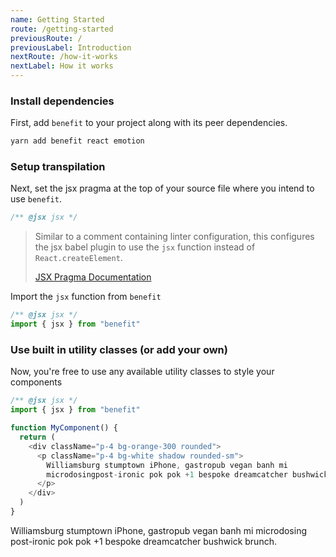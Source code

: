 ```yaml
---
name: Getting Started
route: /getting-started
previousRoute: /
previousLabel: Introduction
nextRoute: /how-it-works
nextLabel: How it works
---
```



### Install dependencies

First, add `benefit` to your project along with its peer dependencies.

```bash
yarn add benefit react emotion
```

### Setup transpilation

Next, set the jsx pragma at the top of your source file where you intend to use `benefit`.

```js
/** @jsx jsx */
```

> Similar to a comment containing linter configuration, this configures the jsx babel plugin to use the `jsx` function instead of `React.createElement`.
>
> [JSX Pragma Documentation](https://babeljs.io/docs/en/babel-plugin-transform-react-jsx#pragma)

Import the `jsx` function from `benefit`

```js
/** @jsx jsx */
import { jsx } from "benefit"
```

### Use built in utility classes (or add your own)

Now, you're free to use any available utility classes to style your components

```js
/** @jsx jsx */
import { jsx } from "benefit"

function MyComponent() {
  return (
    <div className="p-4 bg-orange-300 rounded">
      <p className="p-4 bg-white shadow rounded-sm">
        Williamsburg stumptown iPhone, gastropub vegan banh mi
        microdosingpost-ironic pok pok +1 bespoke dreamcatcher bushwick brunch.
      </p>
    </div>
  )
}
```

<Box className="p-4 bg-orange-300 rounded">
  <Box is="p" className="p-4 bg-white shadow rounded-sm">
    Williamsburg stumptown iPhone, gastropub vegan banh mi microdosing
    post-ironic pok pok +1 bespoke dreamcatcher bushwick brunch.
  </Box>
</Box>
